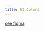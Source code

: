 ```yaml
---
title: UI Colors
---
```



<FigmaNode id="ui-colors" />

[see figma](https://www.figma.com/file/9tNXeY1XbVmfHEVCYYtoal/03---%F0%9F%8E%A8-Branding-guidelines)
